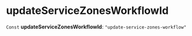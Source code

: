 
# updateServiceZonesWorkflowId

 `Const` **updateServiceZonesWorkflowId**: `"update-service-zones-workflow"`
